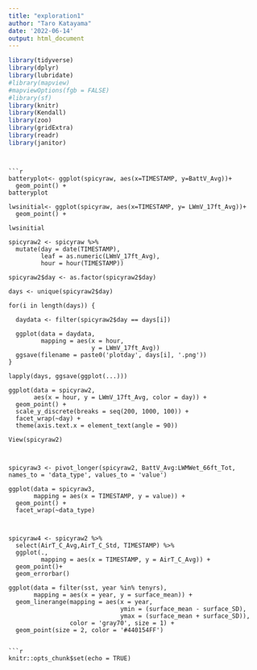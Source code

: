 ```yaml
---
title: "exploration1"
author: "Taro Katayama"
date: '2022-06-14'
output: html_document
---
```

```r
library(tidyverse)
library(dplyr)
library(lubridate)
#library(mapview)
#mapviewOptions(fgb = FALSE)
#library(sf)
library(knitr)
library(Kendall)
library(zoo)
library(gridExtra)
library(readr)
library(janitor)
```
```


```r
batteryplot<- ggplot(spicyraw, aes(x=TIMESTAMP, y=BattV_Avg))+
  geom_point() + 
batteryplot

lwsinitial<- ggplot(spicyraw, aes(x=TIMESTAMP, y= LWmV_17ft_Avg))+
  geom_point() + 
  
lwsinitial

spicyraw2 <- spicyraw %>%
  mutate(day = date(TIMESTAMP),
         leaf = as.numeric(LWmV_17ft_Avg),
         hour = hour(TIMESTAMP))

spicyraw2$day <- as.factor(spicyraw2$day)

days <- unique(spicyraw2$day)

for(i in length(days)) {
  
  daydata <- filter(spicyraw2$day == days[i])
  
  ggplot(data = daydata,
         mapping = aes(x = hour,
                       y = LWmV_17ft_Avg))
  ggsave(filename = paste0('plotday', days[i], '.png'))
}

lapply(days, ggsave(ggplot(...)))

ggplot(data = spicyraw2,
       aes(x = hour, y = LWmV_17ft_Avg, color = day)) + 
  geom_point() +
  scale_y_discrete(breaks = seq(200, 1000, 100)) + 
  facet_wrap(~day) + 
  theme(axis.text.x = element_text(angle = 90))

View(spicyraw2)



spicyraw3 <- pivot_longer(spicyraw2, BattV_Avg:LWMWet_66ft_Tot,  names_to = 'data_type', values_to = 'value')

ggplot(data = spicyraw3,
       mapping = aes(x = TIMESTAMP, y = value)) + 
  geom_point() + 
  facet_wrap(~data_type)



spicyraw4 <- spicyraw2 %>%
  select(AirT_C_Avg,AirT_C_Std, TIMESTAMP) %>%
  ggplot(., 
         mapping = aes(x = TIMESTAMP, y = AirT_C_Avg)) + 
  geom_point()+
  geom_errorbar()

ggplot(data = filter(sst, year %in% tenyrs), 
       mapping = aes(x = year, y = surface_mean)) + 
  geom_linerange(mapping = aes(x = year, 
                               ymin = (surface_mean - surface_SD),
                               ymax = (surface_mean + surface_SD)),
                 color = 'gray70', size = 1) +
  geom_point(size = 2, color = '#440154FF') 

```

```

```r
knitr::opts_chunk$set(echo = TRUE)
```

